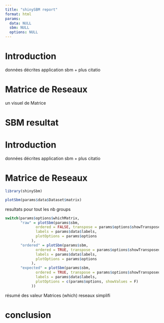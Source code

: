 ```yaml
---
title: "shinySBM report"
format: html
params:
  data: NULL
  sbm: NULL
  options: NULL
---
```


# Introduction

données décrites
application sbm + plus citatio

# Matrice de Reseaux

un visuel de Matrice

# SBM resultat

# Introduction

données décrites
application sbm + plus citatio

# Matrice de Reseaux

```r
library(shinySbm)
```



```r
plotSbm(params$data$Dataset$matrix)

```

resultats pour tout les nb groups


```r
switch(params$options$whichMatrix,
       "raw" = plotSbm(params$sbm,
              ordered = FALSE, transpose = params$options$showTransposed,
              labels = params$data$labels,
              plotOptions = params$options
            ),
       "ordered" = plotSbm(params$sbm,
              ordered = TRUE, transpose = params$options$showTransposed,
              labels = params$data$labels,
              plotOptions = params$options
            ),
       "expected" = plotSbm(params$sbm,
              ordered = TRUE, transpose = params$options$showTransposed,
              labels = params$data$labels,
              plotOptions = c(params$options, showValues = F)
            ))  

```

résumé des valeur
Matrices (which)
reseaux simplifi



# conclusion

